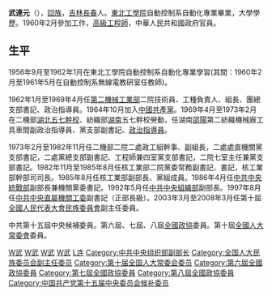'''武連元'''（{{bd|1937年|8月|catIdx=Wu,武}}），[[回族|回族]]，[[吉林|吉林]][[長春|長春]]人。[[東北工學院|東北工學院]]自動控制系自動化專業畢業，大學學歷。1960年2月參加工作，[[高級工程師|高級工程師]]，中華人民共和國政府官員。

== 生平 ==

1956年9月至1962年1月在東北工學院自動控制系自動化專業學習(其間：1960年2月至1961年5月在自動控制系無線電教研室任教師)。

1962年1月至1969年4月任[[第二機械工業部|第二機械工業部]]二院技術員、工種負責人、組長、團總支部書記、政治指導員。1964年10月加入[[中國共產黨|中國共產黨]]。1969年4月至1973年2月在二機部[[湖北|湖北]][[五七幹校|五七幹校]]、紡織部[[湖南|湖南]]五七幹校勞動，任湖南[[邵陽市|邵陽]]第二紡織機械廠工具車間副政治指導員、黨支部副書記、[[政治指導員|政治指導員]]。

1973年2月至1982年11月任二機部二院二處政工組幹事、副組長，二處處直機關黨支部書記，二處黨總支部副書記、工程師兼四室黨支部書記，二院七室主任兼黨支部書記。1982年11月至1985年8月任核工業部二院黨委常務副書記、書記，核工業部幹部司司長。1985年8月任核工業部副部長、黨組成員。1986年4月任[[中共中央統戰部|中共中央統戰部]]副部長兼機關黨委書記。1992年5月任[[中共中央組織部|中共中央組織部]]副部長。1997年8月任[[中共中央直屬機關工委|中共中央直屬機關工委]]副書記（正部長級）。2003年3月至2008年3月任第十屆[[全國人民代表大會民族委員會|全國人民代表大會民族委員會]]副主任委員。

中共第十五屆中央候補委員。第六屆、七屆、八屆[[全國政協|全國政協]]委員。第十屆[[全國人大常委會|全國人大常委會]]委員。


[[Category:长春人|W武]]
[[Category:回族人|W武]]
[[Category:中華人民共和國政府官員|W武]]
[[Category:东北大学校友_(中国)|W武]]
[[Category:武姓|L连]]
[[Category:中共中央组织部副部长|Category:中共中央组织部副部长]]
[[Category:全国人大民族委员会副主任委员|Category:全国人大民族委员会副主任委员]]
[[Category:第十届全国人大常委会委员|Category:第十届全国人大常委会委员]]
[[Category:第六屆全國政協委員|Category:第六屆全國政協委員]]
[[Category:第七屆全國政協委員|Category:第七屆全國政協委員]]
[[Category:第八屆全國政協委員|Category:第八屆全國政協委員]]
[[Category:中国共产党第十五届中央委员会候补委员|Category:中国共产党第十五届中央委员会候补委员]]